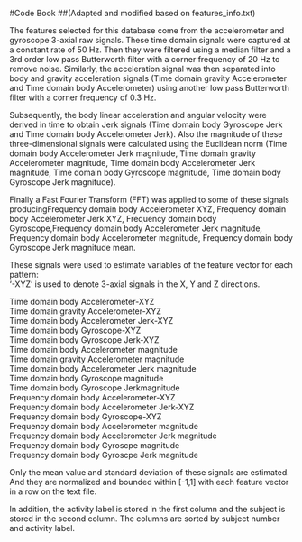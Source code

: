 #Code Book 
##(Adapted and modified based on features_info.txt) 
  
  
The features selected for this database come from the accelerometer and gyroscope 3-axial raw signals. These time domain signals  were captured at a constant rate of 50 Hz. Then they were filtered using a median filter and a 3rd order low pass Butterworth filter with a corner frequency of 20 Hz to remove noise. Similarly, the acceleration signal was then separated into body and gravity acceleration signals (Time domain gravity Accelerometer and Time domain body Accelerometer) using another low pass Butterworth filter with a corner frequency of 0.3 Hz. 
  
Subsequently, the body linear acceleration and angular velocity were derived in time to obtain Jerk signals (Time domain body Gyroscope Jerk and Time domain body Accelerometer Jerk). Also the magnitude of these three-dimensional signals were calculated using the Euclidean norm (Time domain body Accelerometer Jerk magnitude, Time domain gravity Accelerometer magnitude, Time domain body Accelerometer Jerk magnitude, Time domain body Gyroscope magnitude, Time domain body Gyroscope Jerk magnitude). 
  
Finally a Fast Fourier Transform (FFT) was applied to some of these signals producingFrequency domain body Accelerometer XYZ, Frequency domain body Accelerometer Jerk XYZ, Frequency domain body Gyroscope,Frequency domain body Accelerometer Jerk magnitude, Frequency domain body Accelerometer magnitude, Frequency domain body Gyroscope Jerk magnitude mean. 
  
These signals were used to estimate variables of the feature vector for each pattern:  
'-XYZ' is used to denote 3-axial signals in the X, Y and Z directions.
  
Time domain body Accelerometer-XYZ  
Time domain gravity Accelerometer-XYZ  
Time domain body Accelerometer Jerk-XYZ  
Time domain body Gyroscope-XYZ  
Time domain body Gyroscope Jerk-XYZ  
Time domain body Accelerometer magnitude  
Time domain gravity Accelerometer magnitude  
Time domain body Accelerometer Jerk magnitude  
Time domain body Gyroscope magnitude  
Time domain body Gyroscope Jerkmagnitude  
Frequency domain body Accelerometer-XYZ  
Frequency domain body Accelerometer Jerk-XYZ  
Frequency domain body Gyroscope-XYZ  
Frequency domain body Accelerometer magnitude  
Frequency domain body Accelerometer Jerk magnitude  
Frequency domain body Gyroscpe magnitude  
Frequency domain body Gyroscpe Jerk magnitude  
  
                         
Only the mean value and standard deviation of these signals are estimated. And they are normalized and bounded within [-1,1] with each feature vector in a row on the text file.
  
In addition, the activity label is stored in the first column and the subject is stored in the second column. The columns are sorted by subject number and activity label.
  